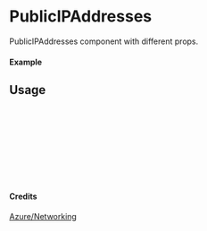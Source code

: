 
<Meta of={PublicIPAddresses} title="Azure/Networking/PublicIPAddresses" />

# PublicIPAddresses

PublicIPAddresses component with different props.

#### Example

<Canvas of={PublicIPAddresses.Primary} />

## Usage

```ts
import { PublicIPAddresses } from "yadl-ui";

const Example = () => {
  return (
      <PublicIPAddresses />
  );
};

export default Example;
```

#### Credits
[Azure/Networking](https://learn.microsoft.com/en-us/azure/architecture/icons/)
